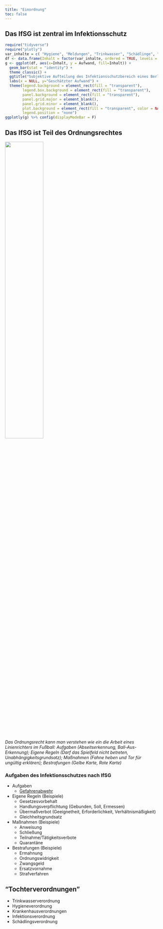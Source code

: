 ```yaml
---
title: "Einordnung"
toc: false
---
```

## Das IfSG ist zentral im Infektionsschutz
```r
require("tidyverse")
require("plotly")
var_inhalte = c( "Hygiene", "Meldungen", "Trinkwasser", "Schädlinge", "Katastrophenschutz", "Umwelmedizin")
df <- data.frame(Inhalt = factor(var_inhalte, ordered = TRUE, levels = var_inhalte), Aufwand = c(3.2,3,2,0.75, 0.25, 0.25 ))
g <- ggplot(df, aes(x=Inhalt, y = Aufwand, fill=Inhalt)) + 
  geom_bar(stat = "identity") + 
  theme_classic() +
  ggtitle("Subjektive Aufteilung des Infektionsschutzbereich eines Berliner Gesundheitsamtes") +
  labs(x = NULL, y="Geschätzter Aufwand") +
  theme(legend.background = element_rect(fill = "transparent"),
        legend.box.background = element_rect(fill = "transparent"),
        panel.background = element_rect(fill = "transparent"),
        panel.grid.major = element_blank(),
        panel.grid.minor = element_blank(),
        plot.background = element_rect(fill = "transparent", color = NA),
        legend.position = "none")
ggplotly(g) %>% config(displayModeBar = F)
```



## Das IfSG ist Teil des Ordnungsrechtes
![](images/schiedsrichter.jpg){width=50%}

_Das Ordnungsrecht kann man verstehen wie ein die Arbeit eines Linienrichters im Fußball: Aufgaben (Abseitserkennung, Ball-Aus-Erkennung); Eigene Regeln (Darf das Spielfeld nicht betreten, Unabhängigkeitsgrundsatz); Maßnahmen (Fahne heben und Tor für ungültig erklären); Bestrafungen (Gelbe Karte, Rote Karte)_


### Aufgaben des Infektionsschutzes nach IfSG    
* Aufgaben
  * [Gefahrenabwehr](https://jakobschumacher.github.io/mitschrift_weiterbildungskurs/verwaltungsrecht/)
* Eigene Regeln (Beispiele)
  * Gesetzesvorbehalt 
  * Handlungsverpflichtung (Gebunden, Soll, Ermessen)
  * Übermaßverbot (Geeignetheit, Erforderlichkeit, Verhältnismäßigkeit)
  * Gleichheitsgrundsatz
* Maßnahmen (Beispiele)
  * Anweisung 
  * Schließung
  * Teilnahme/Tätigkeitsverbote
  * Quarantäne
* Bestrafungen (Beispiele)
  * Ermahnung 
  * Ordnungswidrigkeit
  * Zwangsgeld
  * Ersatzvornahme
  * Strafverfahren


## "Tochterverordnungen"
* Trinkwasserverordnung
* Hygieneverordnung
* Krankenhausverordnungen
* Infektionsverordnung
* Schädlingsverordnung



